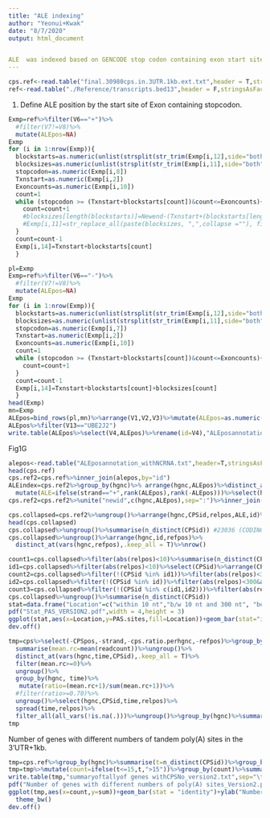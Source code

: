 ```yaml
---
title: "ALE indexing"
author: "Yeonui+Kwak"
date: "8/7/2020"
output: html_document


ALE  was indexed based on GENCODE stop codon containing exon start site.
---
```

```R
cps.ref<-read.table("final.30980cps.in.3UTR.1kb.ext.txt",header = T,stringsAsFactors = F)
ref<-read.table("./Reference/transcripts.bed13",header = F,stringsAsFactors = F)
```

1. Define ALE position by the start site of Exon containing stopcodon.
```R
Exmp=ref%>%filter(V6=="+")%>%
  #filter(V7!=V8)%>%
  mutate(ALEpos=NA)
Exmp
for (i in 1:nrow(Exmp)){
  blockstarts=as.numeric(unlist(strsplit(str_trim(Exmp[i,12],side="both"),",")))
  blocksizes=as.numeric(unlist(strsplit(str_trim(Exmp[i,11],side="both"),",")))
  stopcodon=as.numeric(Exmp[i,8])
  Txnstart=as.numeric(Exmp[i,2])
  Exoncounts=as.numeric(Exmp[i,10])
  count=1
  while (stopcodon >= (Txnstart+blockstarts[count])&count<=Exoncounts){
    count=count+1
    #blocksizes[length(blockstarts)]=Newend-(Txnstart+(blockstarts[length(blockstarts)]))
    #Exmp[i,11]=str_replace_all(paste(blocksizes, ",",collapse =""), fixed(" "), "")
  }
  count=count-1
  Exmp[i,14]=Txnstart+blockstarts[count]
  }

pl=Exmp
Exmp=ref%>%filter(V6=="-")%>%
  #filter(V7!=V8)%>%
  mutate(ALEpos=NA)
Exmp
for (i in 1:nrow(Exmp)){
  blockstarts=as.numeric(unlist(strsplit(str_trim(Exmp[i,12],side="both"),",")))
  blocksizes=as.numeric(unlist(strsplit(str_trim(Exmp[i,11],side="both"),",")))
  stopcodon=as.numeric(Exmp[i,7])
  Txnstart=as.numeric(Exmp[i,2])
  Exoncounts=as.numeric(Exmp[i,10])
  count=1
  while (stopcodon >= (Txnstart+blockstarts[count])&count<=Exoncounts){
    count=count+1
  }
  count=count-1
  Exmp[i,14]=Txnstart+blockstarts[count]+blocksizes[count]
  }
head(Exmp)
mn=Exmp
ALEpos=bind_rows(pl,mn)%>%arrange(V1,V2,V3)%>%mutate(ALEpos=as.numeric(ALEpos))
ALEpos%>%filter(V13=="UBE2J2")
write.table(ALEpos%>%select(V4,ALEpos)%>%rename(id=V4),"ALEposannotation_withNCRNA.txt",col.names = T,row.names = F,quote=F,sep="\t")
```
Fig1G
```R
alepos<-read.table("ALEposannotation_withNCRNA.txt",header=T,stringsAsFactors = F)
head(cps.ref)
cps.ref2=cps.ref%>%inner_join(alepos,by="id")
ALEindex=cps.ref2%>%group_by(hgnc)%>% arrange(hgnc,ALEpos)%>%distinct_at(vars(ALEpos),.keep_all =T)%>%
  mutate(ALE=ifelse(strand=="+",rank(ALEpos),rank(-ALEpos)))%>%select(hgnc,ALEpos,ALE)%>%unite("newid",c(hgnc,ALEpos),sep=":")
cps.ref2=cps.ref2%>%unite("newid",c(hgnc,ALEpos),sep=":")%>%inner_join(ALEindex,by="newid")%>%separate(newid,c("hgnc","ALEpos"),sep=":")

cps.collapsed=cps.ref2%>%ungroup()%>%arrange(hgnc,CPSid,relpos,ALE,id)%>%distinct_at(vars(hgnc,CPSid,relpos),.keep_all = T)
head(cps.collapsed)
cps.collapsed%>%ungroup()%>%summarise(n_distinct(CPSid)) #23036 (CODING RNA) #25997 (Coding +Noncoding RNA)
cps.collapsed%>%ungroup()%>%arrange(hgnc,id,refpos)%>%
  distinct_at(vars(hgnc,refpos),.keep_all = T)%>%nrow()

count1=cps.collapsed%>%filter(abs(relpos)<10)%>%summarise(n_distinct(CPSid)) #10157/30980
id1=cps.collapsed%>%filter(abs(relpos)<10)%>%select(CPSid)%>%arrange(CPSid)%>%distinct()%>%unlist()
count2=cps.collapsed%>%filter(!(CPSid %in% id1))%>%filter(abs(relpos)<300&abs(relpos)>=10)%>%summarise(n_distinct(CPSid)) #10111/30980
id2=cps.collapsed%>%filter(!(CPSid %in% id))%>%filter(abs(relpos)<300&abs(relpos)>=10)%>%select(CPSid)%>%arrange(CPSid)%>%distinct()%>%unlist()
count3=cps.collapsed%>%filter(!(CPSid %in% c(id1,id2)))%>%filter(abs(relpos)>=300)%>%summarise(n_distinct(CPSid)) #10822
cps.collapsed%>%ungroup()%>%summarise(n_distinct(CPSid))
stat=data.frame("Location"=c("within 10 nt","b/w 10 nt and 300 nt", "beyond 300 nt"),"PAS sites"=c(unlist(count1),unlist(count2),unlist(count3)))%>%mutate(`Location`=factor(Location,levels =c("within 10 nt","b/w 10 nt and 300 nt", "beyond 300 nt")))
pdf("Stat_PAS_VERSION2.pdf",width = 4,height = 3)
ggplot(stat,aes(x=Location,y=PAS.sites,fill=Location))+geom_bar(stat="identity")+scale_fill_manual(name="Poly(A) tail length",values=yk.col(5)[c(2,3,4)])+theme_bw()+ylab("Number of PAS sites")+xlab("Position relative to \n the GENCODE PAS annotation")+theme(axis.text.x = element_blank())+ylim(c(0,11000))
dev.off()

```

```R

tmp=cps%>%select(-CPSpos,-strand,-cps.ratio.perhgnc,-refpos)%>%group_by(CPSid,id,hgnc,cpsNo,time,relpos)%>%
  summarise(mean.rc=mean(readcount))%>%ungroup()%>%
  distinct_at(vars(hgnc,time,CPSid),.keep_all = T)%>%
  filter(mean.rc>=0)%>%
  ungroup()%>%
  group_by(hgnc, time)%>%
   mutate(ratio=(mean.rc+1)/sum(mean.rc+1))%>%
  #filter(ratio>=0.70)%>%
  ungroup()%>%select(hgnc,CPSid,time,relpos)%>%
  spread(time,relpos)%>% 
  filter_all(all_vars(!is.na(.)))%>%ungroup()%>%group_by(hgnc)%>%summarise(t=n_distinct(CPSid))%>%group_by(t)%>%summarise(n())
tmp

```



Number of genes with different numbers of tandem poly(A) sites in the 3'UTR+1kb.
```R
tmp=cps.ref%>%group_by(hgnc)%>%summarise(t=n_distinct(CPSid))%>%group_by(t)%>%summarise(n())
tmp=tmp%>%mutate(count=ifelse(t<=15,t,">15"))%>%group_by(count)%>%summarise(sum=sum(`n()`))%>%mutate(count=factor(count,levels=c(1:15,">15")))
write.table(tmp,"summaryoftallyof genes withCPSNo_version2.txt",sep="\t",quote=F,row.names = F,col.names = T)
pdf("Number of genes with different numbers of poly(A) sites_Version2.pdf",width=4,height=3)
ggplot(tmp,aes(x=count,y=sum))+geom_bar(stat = "identity")+ylab("Number of genes")+xlab("3´CPS counts")+
  theme_bw()
dev.off()

```
